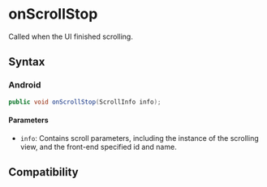 # onScrollStop

Called when the UI finished scrolling.

## Syntax

### Android

```java
public void onScrollStop(ScrollInfo info);
```

#### Parameters

- `info`: Contains scroll parameters, including the instance of the scrolling view, and the front-end specified id and name.

## Compatibility


<LegacyCompatTable metadata="lynx-native-api/lynx-view-client/on-scroll-stop" />